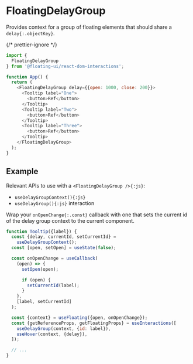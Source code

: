 # FloatingDelayGroup

Provides context for a group of floating elements that should
share a `delay{:.objectKey}`.

{/* prettier-ignore */}
```js
import {
  FloatingDelayGroup
} from '@floating-ui/react-dom-interactions';

function App() {
  return (
    <FloatingDelayGroup delay={{open: 1000, close: 200}}>
      <Tooltip label="One">
        <button>Ref</button>
      </Tooltip>
      <Tooltip label="Two">
        <button>Ref</button>
      </Tooltip>
      <Tooltip label="Three">
        <button>Ref</button>
      </Tooltip>
    </FloatingDelayGroup>
  );
}
```

## Example

Relevant APIs to use with a `<FloatingDelayGroup />{:js}`:

- `useDelayGroupContext(){:js}`
- `useDelayGroup(){:js}` interaction

Wrap your `onOpenChange{:.const}` callback with one that sets the
current id of the delay group context to the current component.

```js /delay/
function Tooltip({label}) {
  const {delay, currentId, setCurrentId} =
    useDelayGroupContext();
  const [open, setOpen] = useState(false);

  const onOpenChange = useCallback(
    (open) => {
      setOpen(open);

      if (open) {
        setCurrentId(label);
      }
    },
    [label, setCurrentId]
  );

  const {context} = useFloating({open, onOpenChange});
  const {getReferenceProps, getFloatingProps} = useInteractions([
    useDelayGroup(context, {id: label}),
    useHover(context, {delay}),
  ]);

  // ...
}
```

